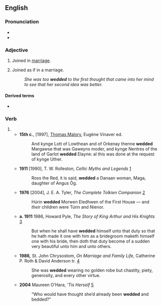 ==English==

===Pronunciation===
* {{IPA|/ˈwɛdəd/|lang=en}}
* {{audio|En-us-wedded.ogg|Audio (US)|lang=en}}

===Adjective===
{{en-adj|-}}

# {{lb|en|of a couple}} Joined in [[marriage]].
# Joined as if in a marriage.
#: ''She was too '''wedded''' to the first thought that came into her mind to see that her second idea was better.''

====Derived terms====
* {{l|en|weddedness}}

===Verb===
{{head|en|verb form}}

# {{en-past of|wed}}
#* '''15th c.''', [1997], [[w:Thomas Malory|Thomas Malory]], Eugène Vinaver ed.
#*: And kynge Lott of Lowthean and of Orkenay thenne '''wedded''' Margawse that was Gaweyns moder, and kynge Nentres of the land of Garlot '''wedded''' Elayne: al this was done at the request of kynge Uther.
#* '''1911''' [1990], T. W. Rolleston, ''Celtic Myths and Legends'' [http://books.google.com/books?hl=en&id=OcbAOkX1uRYC&pg=PA181&lpg=PA181&sig=55jgL7lmh-RoSHLCFwUE9Ak9TTM]
#*: Ross the Red, it is said, '''wedded''' a Danaan woman, Maga, daughter of Angus Ōg.
#* '''1976''' [2004], J. E. A. Tyler, ''The Complete Tolkien Companion'' [http://books.google.com/books?hl=en&id=lII4lt_MAmQC&pg=PA328&lpg=PA328&sig=1Xrj5Ba8WNVeXzclh60oQtpM3lE]
#*: Húrin '''wedded''' Morwen Eledhwen of the First House — and ''their'' children were Túrin and Nienor.
#* '''a. 1911''' 1986, Howard Pyle, ''The Story of King Arthur and His Knights'' [http://books.google.com/books?hl=en&id=vALiAcRyBcwC&pg=PA380&lpg=PA380&sig=hOThAAm-raql5gJhpMZzbU1P-T8]
#*: But when he shall have '''wedded''' himself unto that duty so that he hath made it one with him as a bridegroom maketh himself one with his bride, then doth that duty become of a sudden very beautiful unto him and unto others.
#* '''1986,''' St. John Chrysostom, ''On Marriage and Family Life,'' Catherine P. Roth & David Anderson tr. [http://books.google.com/books?hl=en&id=hbMtKk-kiLMC&pg=PA112&lpg=PA112&sig=GVHA-ol3fLhiSzro9HX7X4Rs4hE]
#*: She was '''wedded''' wearing no golden robe but chastity, piety, generosity, and every other virtue.
#* '''2004''' Maureen O’Hara, ''’Tis Herself'' [http://books.google.com/books?hl=en&id=_xBMo-UNCgMC&pg=PA36&lpg=PA36&sig=NfvJnZ59cPHM1_x5_61cDx1BVjg]
#*: “Who would have thought she’d already been '''wedded''' and bedded?”